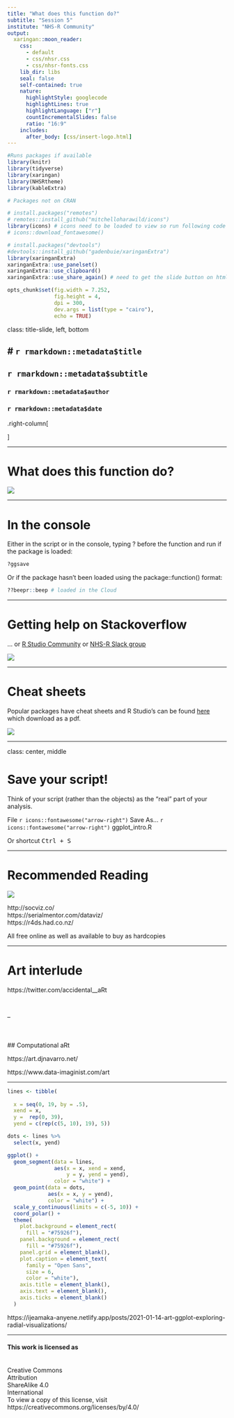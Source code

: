 ```yaml
---
title: "What does this function do?"
subtitle: "Session 5"
institute: "NHS-R Community"
output:
  xaringan::moon_reader:
    css: 
      - default
      - css/nhsr.css
      - css/nhsr-fonts.css
    lib_dir: libs
    seal: false
    self-contained: true
    nature:
      highlightStyle: googlecode
      highlightLines: true
      highlightLanguage: ["r"]
      countIncrementalSlides: false
      ratio: "16:9"
    includes:
      after_body: [css/insert-logo.html]
---
```


```r

#Runs packages if available
library(knitr)
library(tidyverse)
library(xaringan)
library(NHSRtheme)
library(kableExtra)

# Packages not on CRAN

# install.packages("remotes")
# remotes::install_github("mitchelloharawild/icons")
library(icons) # icons need to be loaded to view so run following code if not already done
# icons::download_fontawesome()

# install.packages("devtools")
#devtools::install_github("gadenbuie/xaringanExtra")
library(xaringanExtra)
xaringanExtra::use_panelset()
xaringanExtra::use_clipboard()
xaringanExtra::use_share_again() # need to get the slide button on html view

opts_chunk$set(fig.width = 7.252,
               fig.height = 4,
               dpi = 300,
               dev.args = list(type = "cairo"),
               echo = TRUE)

```

class: title-slide, left, bottom

# `r rmarkdown::metadata$title`
----
## **`r rmarkdown::metadata$subtitle`**
### `r rmarkdown::metadata$author`
### `r rmarkdown::metadata$date`

.right-column[

]

---

# What does this function do?

<img class="center" src="img/session05/f1-for-help.PNG"/>

---

# In the console

Either in the script or in the console, typing ? before the function and run if the package is loaded:

```r
?ggsave
```

Or if the package hasn't been loaded using the package::function() format:

```r
??beepr::beep # loaded in the Cloud
```

---

# Getting help on Stackoverflow

... or [R Studio Community](https://community.rstudio.com/) or [NHS-R Slack group](nhsrcommunity.slack.com)

<img class="center" src="img/session05/stackoverflow_example.PNG"/>

---

# Cheat sheets

Popular packages have cheat sheets and R Studio's can be found [here](https://rviews.rstudio.com/2021/03/10/rstudio-open-source-resorurces/) which download as a pdf.

<img class="center" src="img/session05/cheat-sheets.PNG"/>

---

class: center, middle

# Save your script!

Think of your script (rather than the objects) as the "real" part of your analysis.

File `r icons::fontawesome("arrow-right")` Save As… `r icons::fontawesome("arrow-right")` ggplot_intro.R

Or shortcut <kbd>Ctrl + S</kbd> 

---

# Recommended Reading

<img class="center" src="img/session05/recommended-reading.PNG"/>

http://socviz.co/
</br> https://serialmentor.com/dataviz/
</br> https://r4ds.had.co.nz/

All free online as well as available to buy as hardcopies

---

# Art interlude

https://twitter.com/accidental__aRt

</br> 

--

</br> 
</br> 
## Computational aRt 

https://art.djnavarro.net/

https://www.data-imaginist.com/art

---

```r
lines <- tibble(
  
  x = seq(0, 19, by = .5),
  xend = x,
  y =  rep(0, 39),
  yend = c(rep(c(5, 10), 19), 5))

dots <- lines %>%
  select(x, yend)

ggplot() +
  geom_segment(data = lines,
               aes(x = x, xend = xend,
                   y = y, yend = yend),
               color = "white") +
  geom_point(data = dots,
             aes(x = x, y = yend),
             color = "white") +
  scale_y_continuous(limits = c(-5, 10)) +
  coord_polar() +
  theme(
    plot.background = element_rect(
      fill = "#75926f"),
    panel.background = element_rect(
      fill = "#75926f"),
    panel.grid = element_blank(),
    plot.caption = element_text(
      family = "Open Sans",
      size = 6,
      color = "white"),
    axis.title = element_blank(),
    axis.text = element_blank(),
    axis.ticks = element_blank()
  )

```

https://ijeamaka-anyene.netlify.app/posts/2021-01-14-art-ggplot-exploring-radial-visualizations/ 

---
#### This work is licensed as
</br> Creative Commons
</br> Attribution
</br> ShareAlike 4.0
</br> International
</br> To view a copy of this license, visit
</br> https://creativecommons.org/licenses/by/4.0/
